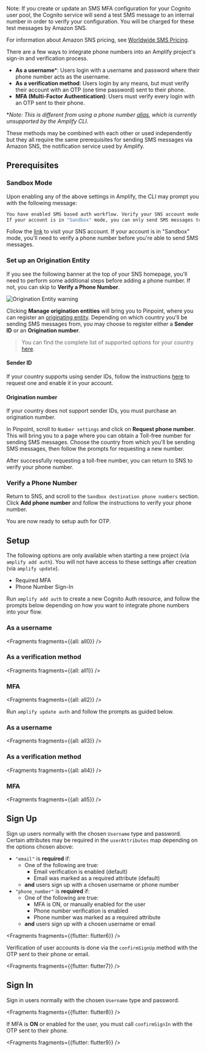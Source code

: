 <Callout>
Note: If you create or update an SMS MFA configuration for your Cognito user pool, the Cognito service will send a test SMS message to an internal number in order to verify your configuration. You will be charged for these test messages by Amazon SNS. 

For information about Amazon SNS pricing, see [Worldwide SMS Pricing](https://aws.amazon.com/sns/sms-pricing/).
</Callout>


There are a few ways to integrate phone numbers into an Amplify project's sign-in and verification process. 
- **As a username**\*: Users login with a username and password where their phone number acts as the username.
- **As a verification method**: Users login by any means, but must verify their account with an OTP (one time password) sent to their phone.
- **MFA (Multi-Factor Authentication)**: Users must verify every login with an OTP sent to their phone.

\**Note: This is different from using a phone number [alias](https://docs.aws.amazon.com/cognito/latest/developerguide/user-pool-settings-attributes.html#user-pool-settings-aliases), which is currently unsupported by the Amplify CLI.*

These methods may be combined with each other or used independently but they all require the same prerequisites for sending SMS messages via Amazon SNS, the notification service used by Amplify.

## Prerequisites

### Sandbox Mode

Upon enabling any of the above settings in Amplify, the CLI may prompt you with the following message:

```bash
You have enabled SMS based auth workflow. Verify your SNS account mode in the SNS console: https://console.aws.amazon.com/sns/v3/home#/mobile/text-messaging
If your account is in "Sandbox" mode, you can only send SMS messages to verified recipient phone numbers.
```

Follow the [link](https://console.aws.amazon.com/sns/v3/home#/mobile/text-messaging) to visit your SNS account. If your account is in "Sandbox" mode, you'll need to verify a phone number before you're able to send SMS messages. 

### Set up an Origination Entity

If you see the following banner at the top of your SNS homepage, you'll need to perform some additional steps before adding a phone number. If not, you can skip to **Verify a Phone Number**.

![Origination Entity warning](/images/sns_origination_entity.png)

Clicking **Manage origination entities** will bring you to Pinpoint, where you can register an [originating entity](https://docs.aws.amazon.com/sns/latest/dg/channels-sms-originating-identities.html). Depending on which country you'll be sending SMS messages from, you may choose to register either a **Sender ID** or an **Origination number**.

> You can find the complete list of supported options for your country [here](https://docs.aws.amazon.com/pinpoint/latest/userguide/channels-sms-countries.html).

#### Sender ID

If your country supports using sender IDs, follow the instructions [here](https://docs.aws.amazon.com/pinpoint/latest/userguide/channels-sms-countries.html) to request one and enable it in your account.

#### Origination number

If your country does not support sender IDs, you must purchase an origination number.

In Pinpoint, scroll to `Number settings` and click on **Request phone number**. This will bring you to a page where you can obtain a Toll-free number for sending SMS messages. Choose the country from which you'll be sending SMS messages, then follow the prompts for requesting a new number.

After successfully requesting a toll-free number, you can return to SNS to verify your phone number.

### Verify a Phone Number

Return to SNS, and scroll to the `Sandbox destination phone numbers` section. Click **Add phone number** and follow the instructions to verify your phone number.

You are now ready to setup auth for OTP.

## Setup

<Callout warning>

The following options are only available when starting a new project (via `amplify add auth`). You will not have access to these settings after creation (via `amplify update`).

- Required MFA
- Phone Number Sign-In

</Callout>

<BlockSwitcher>

<Block name="New Project">

Run `amplify add auth` to create a new Cognito Auth resource, and follow the prompts below depending on how you want to integrate phone numbers into your flow.

### As a username


<Fragments fragments={{all: all0}} />

### As a verification method


<Fragments fragments={{all: all1}} />

### MFA


<Fragments fragments={{all: all2}} />

</Block>

<Block name="Existing Auth">

Run `amplify update auth` and follow the prompts as guided below.

### As a username


<Fragments fragments={{all: all3}} />

### As a verification method


<Fragments fragments={{all: all4}} />

### MFA


<Fragments fragments={{all: all5}} />

</Block>

</BlockSwitcher>

## Sign Up

Sign up users normally with the chosen `Username` type and password. Certain attributes may be required in the `userAttributes` map depending on the options chosen above:

- `"email"` is **required** if:
    - One of the following are true:
        - Email verification is enabled (default)
        - Email was marked as a required attribute (default)
    - **and** users sign up with a chosen username or phone number
- `"phone_number"` is **required** if:
    - One of the following are true:
        - MFA is ON, or manually enabled for the user
        - Phone number verification is enabled
        - Phone number was marked as a required attribute
    - **and** users sign up with a chosen username or email


<Fragments fragments={{flutter: flutter6}} />

Verification of user accounts is done via the `confirmSignUp` method with the OTP sent to their phone or email.


<Fragments fragments={{flutter: flutter7}} />

## Sign In

Sign in users normally with the chosen `Username` type and password.


<Fragments fragments={{flutter: flutter8}} />

If MFA is **ON** or enabled for the user, you must call `confirmSignIn` with the OTP sent to their phone.


<Fragments fragments={{flutter: flutter9}} />
